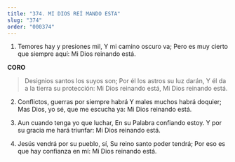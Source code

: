 ```yaml
---
title: "374. MI DIOS REÍ MANDO ESTA"
slug: "374"
order: "000374"
---
```

1. Temores hay y presiones mil, Y mi camino oscuro va;
Pero es muy cierto que siempre aquí: Mi Dios reinando  está.

**CORO**

> Designios santos los suyos son; Por él los astros su luz darán,
Y él da a la tierra su protección: Mi Dios reinando está,
Mi Dios reinando  está.

2. Conflictos, guerras por siempre habrá Y males muchos habrá doquier;
Mas Dios, yo sé, que me escucha ya: Mi Dios reinando está.

3. Aun cuando tenga yo que luchar, En su Palabra confiando estoy.
Y por su gracia me hará triunfar: Mi Dios reinando está.

4. Jesús vendrá por su pueblo, sí, Su reino santo poder tendrá;
Por eso es que hay confianza en mí: Mi Dios reinando  está.